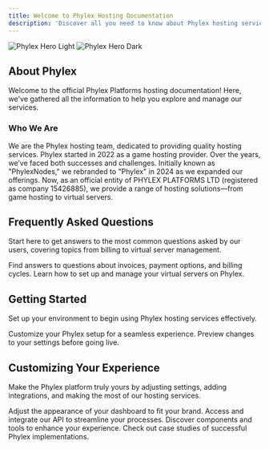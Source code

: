 ```yaml
---
title: Welcome to Phylex Hosting Documentation
description: 'Discover all you need to know about Phylex hosting services and management'
---
```


<img
  className="block dark:hidden"
  src="/images/phylex-hero-light.svg"
  alt="Phylex Hero Light"
/>
<img
  className="hidden dark:block"
  src="/images/phylex-hero-dark.svg"
  alt="Phylex Hero Dark"
/>

## About Phylex

Welcome to the official Phylex Platforms hosting documentation! Here, we've gathered all the information to help you explore and manage our services.

### Who We Are
We are the Phylex hosting team, dedicated to providing quality hosting services. Phylex started in 2022 as a game hosting provider. Over the years, we’ve faced both successes and challenges. Initially known as "PhylexNodes," we rebranded to "Phylex" in 2024 as we expanded our offerings. Now, as an official entity of PHYLEX PLATFORMS LTD (registered as company 15426885), we provide a range of hosting solutions—from game hosting to virtual servers.

## Frequently Asked Questions

Start here to get answers to the most common questions asked by our users, covering topics from billing to virtual server management.

<CardGroup cols={2}>
  <Card
    title="Billing Questions"
    icon="dollar-sign"
    href="/docs/faq/billing"
  >
    Find answers to questions about invoices, payment options, and billing cycles.
  </Card>
  <Card
    title="Virtual Server Setup"
    icon="server"
    href="/docs/faq/virtual-servers"
  >
    Learn how to set up and manage your virtual servers on Phylex.
  </Card>
</CardGroup>

## Getting Started

Set up your environment to begin using Phylex hosting services effectively.

<CardGroup cols={2}>
  <Card
    title="Edit Your Settings"
    icon="pen-to-square"
    href="/docs/setup/edit-settings"
  >
    Customize your Phylex setup for a seamless experience.
  </Card>
  <Card
    title="Preview and Test"
    icon="image"
    href="/docs/setup/preview-test"
  >
    Preview changes to your settings before going live.
  </Card>
</CardGroup>

## Customizing Your Experience

Make the Phylex platform truly yours by adjusting settings, adding integrations, and making the most of our hosting services.

<CardGroup cols={2}>
  <Card
    title="Personalize Your Dashboard"
    icon="palette"
    href="/docs/settings/personalization"
  >
    Adjust the appearance of your dashboard to fit your brand.
  </Card>
  <Card
    title="API Reference"
    icon="code"
    href="/docs/api/openapi"
  >
    Access and integrate our API to streamline your processes.
  </Card>
  <Card
    title="Advanced Features"
    icon="screwdriver-wrench"
    href="/docs/features/advanced"
  >
    Discover components and tools to enhance your experience.
  </Card>
  <Card
    title="Explore Our Success Stories"
    icon="stars"
    href="/docs/customers"
  >
    Check out case studies of successful Phylex implementations.
  </Card>
</CardGroup>
